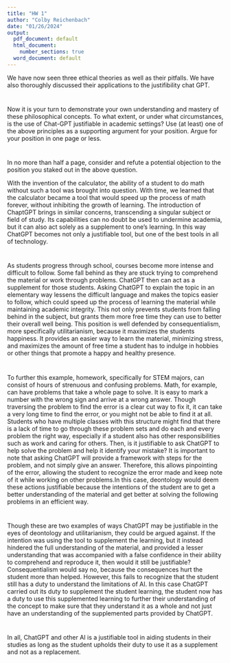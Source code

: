 ```yaml
---
title: "HW 1"
author: "Colby Reichenbach"
date: "01/26/2024"
output:
  pdf_document: default
  html_document:
    number_sections: true
  word_document: default
---
```


We have now seen three ethical theories as well as their pitfalls.  We have also thoroughly discussed their applications to the justifibility chat GPT.

# 

Now it is your turn to demonstrate your own understanding and mastery of these philosophical concepts.  To what extent, or under what circumstances, is the use of Chat-GPT justifiable in academic settings?  Use (at least) one of the above principles as a supporting argument for your position.  Argue for your position in one page or less. 

# 

In no more than half a page, consider and refute a potential objection to the position you staked out in the above question. 

\newpage
With the invention of the calculator, the ability of a student to do math without such a tool was brought into question. With time, we learned that the calculator became a tool that would speed up the process of math forever, without inhibiting the growth of learning. The introduction of ChaptGPT brings in similar concerns, transcending a singular subject or field of study. Its capabilities can no doubt be used to undermine academia, but it can also act solely as a supplement to one's learning. In this way ChatGPT becomes not only a justifiable tool, but one of the best tools in all of technology.

#

As students progress through school, courses become more intense and difficult to follow. Some fall behind as they are stuck trying to comprehend the material or work through problems. ChatGPT then can act as a supplement for those students. Asking ChatGPT to explain the topic in an elementary way lessens the difficult language and makes the topics easier to follow, which could speed up the process of learning the material while maintaining academic integrity. This not only prevents students from falling behind in the subject, but grants them more free time they can use to better their overall well being. This position is well defended by consequentialism, more specifically utilitarianism, because it maximizes the students happiness. It provides an easier way to learn the material, minimizing stress, and maximizes the amount of free time a student has to indulge in hobbies or other things that promote a happy and healthy presence.

#

To further this example, homework, specifically for STEM majors, can consist of hours of strenuous and confusing problems. Math, for example, can have problems that take a whole page to solve. It is easy to mark a number with the wrong sign and arrive at a wrong answer. Though traversing the problem to find the error is a clear cut way to fix it, it can take a very long time to find the error, or you might not be able to find it at all. Students who have multiple classes with this structure might find that there is a lack of time to go through these problem sets and do each and every problem the right way, especially if a student also has other responsibilities such as work and caring for others. Then, is it justifiable to ask ChatGPT to help solve the problem and help it identify your mistake? It is important to note that asking ChatGPT will provide a framework with steps for the problem, and not simply give an answer. Therefore, this allows pinpointing of the error, allowing the student to recognize the error made and keep note of it while working on other problems.In this case, deontology would deem these actions justifiable because the intentions of the student are to get a better understanding of the material and get better at solving the following problems in an efficient way. 

#

Though these are two examples of ways ChatGPT may be justifiable in the eyes of deontology and utilitarianism, they could be argued against. If the intention was using the tool to supplement the learning, but it instead hindered the full understanding of the material, and provided a lesser understanding that was accompanied with a false confidence in their ability to comprehend and reproduce it, then would it still be justifiable? Consequentialism would say no, because the consequences hurt the student more than helped. However, this fails to recognize that the student still has a duty to understand the limitations of AI. In this case ChatGPT carried out its duty to supplement the student learning, the student now has a duty to use this supplemented 
learning to further their understanding of the concept to make sure that they understand it as a whole and not just have an understanding of the supplemented parts provided by ChatGPT.

#

In all, ChatGPT and other AI is a justifiable tool in aiding students in their studies as long as the student upholds their duty to use it as a supplement and not as a replacement.